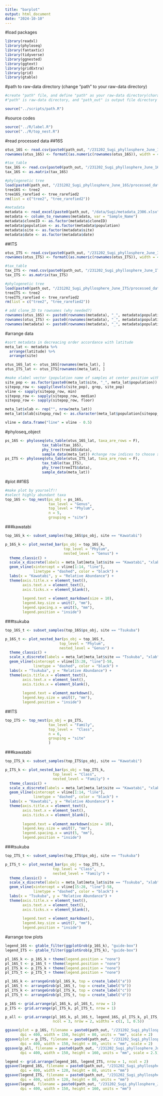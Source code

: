 ```yaml
---
title: "barplot"
output: html_document
date: "2024-10-10"
---
```


#load packages

```r
library(readxl)
library(phyloseq)
library(fantaxtic)
library(tidyverse)
library(ggnested)
library(ggtext)
library(gridExtra)
library(grid)
library(gtable)
```

#path to raw-data directory (change "path" to your raw-data directory)

```r
#create "path" file, and define "path" as your raw-data directory(character vector) in the file
#"path" is raw-data directory, and "path_out" is output file directory

source("../scripts/path.R")
```

#source codes
```r
source("../R/label.R")
source("../R/top_nest.R")
```

#read processed data
##16S

```r
otus_16S <- read.csv(paste0(path_out, "/231202_Sugi_phyllosphere_June_16S/processed_data/otus_data_16S.csv"), row.names = 1)
rownames(otus_16S) <- formatC(as.numeric(rownames(otus_16S)), width = 4, flag = "0") #add 0 to rownames

#tax_table
tax_16S <- read.csv(paste0(path_out, "/231202_Sugi_phyllosphere_June_16S/processed_data/tax_table2_16S.csv"), row.names = 1)
tax_16S <- as.matrix(tax_16S)

#phylogenetic tree
load(paste0(path_out, "/231202_Sugi_phyllosphere_June_16S/processed_data/trees.Rdata"))
tree16S <- tree2
tree16S_rarefied <- tree_rarefied2
rm(list = c("tree2", "tree_rarefied2"))

#metadata
metadata <- read_excel(paste0(path_out, "/data/Sugi/metadata_2306.xlsx"), sheet = "Sheet1")
metadata <- column_to_rownames(metadata, var = "Sample_Name")
metadata$cloneID <- as.factor(metadata$cloneID)
metadata$population <- as.factor(metadata$population)
metadata$site <- as.factor(metadata$site)
metadata$date <- as.factor(metadata$date)
```

##ITS

```r
otus_ITS <- read.csv(paste0(path_out, "/231202_Sugi_phyllosphere_June_ITS/processed_data/otus_data_ITS.csv"), row.names = 1)
rownames(otus_ITS) <- formatC(as.numeric(rownames(otus_ITS)), width = 4, flag = "0") #add 0 to rownames

#tax_table
tax_ITS <- read.csv(paste0(path_out, "/231202_Sugi_phyllosphere_June_ITS/processed_data/tax_table2_ITS.csv"), row.names = 1)
tax_ITS <- as.matrix(tax_ITS)

#phylogenetic tree
load(paste0(path_out, "/231202_Sugi_phyllosphere_June_ITS/processed_data/trees.Rdata"))
treeITS <- tree2
treeITS_rarefied <- tree_rarefied2
rm(list = c("tree2", "tree_rarefied2"))
```


```r
# add clone_ID to rownames (why needed?)
rownames(otus_16S) <- paste0(rownames(metadata), "_", metadata$population)
rownames(otus_ITS) <- paste0(rownames(metadata), "_", metadata$population)
rownames(metadata) <- paste0(rownames(metadata), "_", metadata$population)
```

#arrange data

```r
#sort metadata in decreacing order accordance with latitude
meta_lat <- metadata %>%
  arrange(latitude) %>%
  arrange(site)

otus_16S_lat <- otus_16S[rownames(meta_lat), ]
otus_ITS_lat <- otus_ITS[rownames(meta_lat), ]

#make xlabel vector (population name of samples at center position within samples with the same population)
site_pop <- as.factor(paste0(meta_lat$site, "_", meta_lat$population))
sitepop_row <- sapply(levels(site_pop), grep, site_pop)
vline <- sapply(sitepop_row, min)
sitepop_row <- sapply(sitepop_row, median)
sitepop_row <- sapply(sitepop_row, floor)

meta_lat$xlab <- rep("", nrow(meta_lat))
meta_lat$xlab[sitepop_row] <- as.character(meta_lat$population[sitepop_row])

vline = data.frame("line" = vline - 0.5)
```

#phyloseq_object

```r
ps_16S <- phyloseq(otu_table(otus_16S_lat, taxa_are_rows = F), 
                 tax_table(tax_16S), 
                 phy_tree(tree16S$data), 
                 sample_data(meta_lat)) #change row indices to choose samples included in barplots
ps_ITS <- phyloseq(otu_table(otus_ITS_lat, taxa_are_rows = F), 
                 tax_table(tax_ITS), 
                 phy_tree(treeITS$data), 
                 sample_data(meta_lat))
```

#plot
##16S

```r
#make plot by yourself!!
#select highly abundant taxa
top_16S <- top_nest(ps_obj = ps_16S, 
                    tax_level = "Genus", 
                    top_level = "Phylum", 
                    n = 5, 
                    grouping = "site")
```

###kawatabi

```r
top_16S_k <- subset_samples(top_16S$ps_obj, site == "Kawatabi")

p_16S_k <- plot_nested_bar(ps_obj = top_16S_k, 
                           top_level = "Phylum", 
                           nested_level = "Genus") +
  theme_classic() +
  scale_x_discrete(labels = meta_lat[meta_lat$site == "Kawatabi", "xlab"]) +
  geom_vline(xintercept = vline[1:14, "line"], 
             linetype = "dashed", color = "black") +
  labs(x = "Kawatabi", y = "Relative Abundance") +
  theme(axis.title.x = element_text(), 
        axis.text.x = element_text(),
        axis.ticks.x = element_blank(),
        
        legend.text = element_markdown(size = 10), 
        legend.key.size = unit(7, "mm"), 
        legend.spacing.x = unit(5, "mm"), 
        legend.position = "inside")
```

###tsukuba

```r
top_16S_t <- subset_samples(top_16S$ps_obj, site == "Tsukuba")

p_16S_t <- plot_nested_bar(ps_obj = top_16S_t, 
                         top_level = "Phylum", 
                         nested_level = "Genus") +
  theme_classic() +
  scale_x_discrete(labels = meta_lat[meta_lat$site == "Tsukuba", "xlab"]) +
  geom_vline(xintercept = vline[15:28, "line"]-58, 
             linetype = "dashed", color = "black") +
  labs(x = "Tsukuba", y = "Relative Abundance") +
  theme(axis.title.x = element_text(), 
        axis.text.x = element_text(),
        axis.ticks.x = element_blank(),
        
        legend.text = element_markdown(), 
        legend.key.size = unit(7, "mm"), 
        legend.position = "inside")
```

##ITS

```r
top_ITS <- top_nest(ps_obj = ps_ITS, 
                    tax_level = "Family", 
                    top_level =  "Class", 
                    n = 6, 
                    grouping = "site"
                    )
```

###kawatabi

```r
top_ITS_k <- subset_samples(top_ITS$ps_obj, site == "Kawatabi")

p_ITS_k <- plot_nested_bar(ps_obj = top_ITS_k, 
                      top_level = "Class", 
                      nested_level = "Family") +
  theme_classic() +
  scale_x_discrete(labels = meta_lat[meta_lat$site == "Kawatabi", "xlab"]) +
  geom_vline(xintercept = vline[1:14, "line"], 
             linetype = "dashed", color = "black") +
  labs(x = "Kawatabi", y = "Relative Abundance") +
  theme(axis.title.x = element_text(), 
        axis.text.x = element_text(),
        axis.ticks.x = element_blank(),
        
        legend.text = element_markdown(size = 10), 
        legend.key.size = unit(7, "mm"), 
        legend.spacing.x = unit(5, "mm"), 
        legend.position = "inside")
```

###tsukuba

```r
top_ITS_t <- subset_samples(top_ITS$ps_obj, site == "Tsukuba")

p_ITS_t <- plot_nested_bar(ps_obj = top_ITS_t, 
                      top_level = "Class", 
                      nested_level = "Family") +
  theme_classic() +
  scale_x_discrete(labels = meta_lat[meta_lat$site == "Tsukuba", "xlab"]) +
  geom_vline(xintercept = vline[15:28, "line"]-58, 
             linetype = "dashed", color = "black") +
  labs(x = "Tsukuba", y = "Relative Abundance") +
  theme(axis.title.x = element_text(), 
        axis.text.x = element_text(),
        axis.ticks.x = element_blank(),
        
        legend.text = element_markdown(), 
        legend.key.size = unit(7, "mm"), 
        legend.position = "inside")
```

#arrange tow plots

```r
legend_16S <- gtable_filter(ggplotGrob(p_16S_k), "guide-box")
legend_ITS <- gtable_filter(ggplotGrob(p_ITS_k), "guide-box")

pl_16S_k <- p_16S_k + theme(legend.position = "none")
pl_16S_t <- p_16S_t + theme(legend.position = "none")
pl_ITS_k <- p_ITS_k + theme(legend.position = "none")
pl_ITS_t <- p_ITS_t + theme(legend.position = "none")

pl_16S_k <- arrangeGrob(pl_16S_k, top = create_label("a"))
pl_16S_t <- arrangeGrob(pl_16S_t, top = create_label("b"))
pl_ITS_k <- arrangeGrob(pl_ITS_k, top = create_label("c"))
pl_ITS_t <- arrangeGrob(pl_ITS_t, top = create_label("d"))

p_16S <- grid.arrange(pl_16S_k, pl_16S_t, nrow = 1)
p_ITS <- grid.arrange(pl_ITS_k, pl_ITS_t, nrow = 1)

p_all <- grid.arrange(pl_16S_k, pl_16S_t, legend_16S, pl_ITS_k, pl_ITS_t, legend_ITS,
                      ncol = 3, nrow = 2, widths = c(1, 1, 0.5))

ggsave(plot = p_16S, filename = paste0(path_out, "/231202_Sugi_phyllosphere_June_16S/figures/barplot_16S.png"), 
       dpi = 400, width = 150, height = 80, units = "mm", scale = 2)
ggsave(plot = p_ITS, filename = paste0(path_out, "/231202_Sugi_phyllosphere_June_ITS/figures/barplot_ITS.png"), 
       dpi = 400, width = 150, height = 80, units = "mm", scale = 2)
ggsave(p_all, filename = paste0(path_out, "/231202_Sugi_phyllosphere_June_16S/figures/barplot_both.png"), 
       dpi = 400, width = 150, height = 160, units = "mm", scale = 2.5)
```

```r
legend <- grid.arrange(legend_16S, legend_ITS, nrow = 1, ncol = 2)
ggsave(legend_16S, filename = paste0(path_out, "/231202_Sugi_phyllosphere_June_16S/figures/barplot_legend.png"), 
       dpi = 400, width = 120, height = 80, units = "mm")
ggsave(legend_ITS, filename = paste0(path_out, "/231202_Sugi_phyllosphere_June_ITS/figures/barplot_legend.png"), 
       dpi = 400, width = 120, height = 80, units = "mm")
ggsave(legend, filename = paste0(path_out, "/231202_Sugi_phyllosphere_June_16S/figures/barplot_legend_both.png"), 
       dpi = 400, width = 150, height = 160, units = "mm")
```

